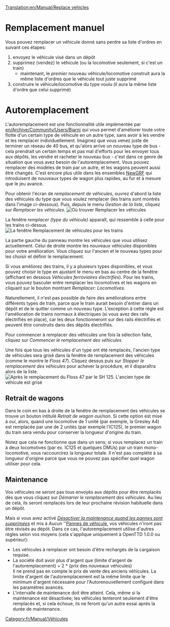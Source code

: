 [[Translation:en/Manual/Replace vehicles]]
{{fr/Manual/Tutorial/Tutoriel}}
= Remplacement manuel =
Vous pouvez remplacer un véhicule donné sans perdre sa liste d'ordres en suivant ces étapes:
#envoyez le véhicule visé dans un dépôt
#supprimez (vendez) le véhicule (ou la locomotive seulement, si c'est un train)
#*maintenant, le ''premier'' nouveau véhicule/locomotive construit aura la même liste d'ordres que le véhicule tout juste supprimé
#construire le véhicule/locomotive du type voulu (il aura la même liste d'ordre que celui supprimé)

= Autoremplacement =

L'autoremplacement est une fonctionnalité utile implémentée par [[en/Archive/Community/Users/Bjarni]] qui vous permet d'améliorer toute votre flotte d'un certain type de véhicule en un autre type, sans avoir à les vendre et les remplacer individuellement. Imaginez que vous venez juste de terminer un réseau de 40 bus, et qu'alors arrive un nouveau type de bus - cela prendrait un certain temps et pas mal d'efforts pour les envoyer tous aux dépôts, les vendre et racheter le nouveau bus - c'est dans ce genre de situation que vous avez besoin de l'autoremplacement. Vous pouvez remplacer des modèles de train par un autre, et les wagons peuvent aussi être changés. C'est encore plus utile dans les ensembles [[fr/Manual/NewGRF|NewGRF]] qui introduisent de nouveaux types de wagon plus rapides, au fur et à mesure que le jeu avance.

Pour obtenir l'écran de ''remplacement de véhicules'', ouvrez d'abord la liste des véhicules du type que vous voulez remplacer (les trains sont montrés dans l'image ci-dessous). Puis, depuis le menu ''Gestion de la liste'', cliquez sur ''Remplacer les véhicules''.
[[File:en/Manual/ManageList.png|frame|none|Où trouver ''Remplacer les véhicules'']]

La fenêtre ''remplacer (type du véhicule)'' apparaît, qui ressemble à celle pour les trains ci-dessus.
[[File:en/Manual/ReplaceTrain.png|frame|none|La fenêtre ''Remplacement de véhicules'' pour les trains]]

La partie gauche du panneau montre les véhicules que vous utilisez actuellement. Celui de droite montre les nouveaux véhicules disponibles pour votre amélioration. Vous cliquez sur l'ancien et le nouveau types pour les choisir et définir le remplacement.

Si vous améliorez des trains, il y a plusieurs types disponibles, et vous pouvez choisir le type en ajustant le menu en bas au centre de la fenêtre (affichant en dessous ''Véhicules ferroviaires électrifiés''). Pour les trains, vous pouvez basculer entre remplacer les locomotives et les wagons en cliquant sur le bouton montrant ''Remplacer: Locomotives''.

Naturellement, il n'est pas possible de faire des améliorations entre différents types de train, parce que le train aurait besoin d'entrer dans un dépôt et de le quitter comme un nouveau type. L'exception à cette règle est l'amélioration de trains normaux à électriques (si vous avez des rails électrifiés en place), car les deux fonctionneront sur des rails électrifiés et peuvent être construits dans des dépôts électrifiés.

Pour commencer à remplacer des véhicules une fois la sélection faite, cliquez sur ''Commencer le remplacement des véhicules''.

Une fois que tous les véhicules d'un type ont été remplacés, l'ancien type de véhicules sera grisé dans la fenêtre de remplacement des véhicules (comme le montre le ''Floss 47''). Cliquez dessus puis sur ''Stopper le remplacement des véhicules'' pour achever la procédure, et il disparaîtra alors de la liste.
[[File:en/Manual/ReplaceTrain2.png|frame|none|Après le remplacement du ''Floss 47'' par le ''SH 125''. L'ancien type de véhicule est grisé]]

==Retrait de wagons==
Dans le coin en bas à droite de la fenêtre de remplacement des véhicules se trouve un bouton intitulé ''Retrait de wagon oui/non''. Si cette option est mise à ''oui'', alors, quand une locomotive de 1 unité (par exemple, la Gresley A4) est remplacée par une de 2 unités (par exemple l'IC125), le premier wagon du train sera vendu pour conserver la longueur d'origine du train.

Notez que cela ne fonctionne que dans un sens; si vous remplacez un train à deux locomotives (par ex. IC125 et quelques DMUs) par un train mono-locomotive, vous raccourcirez la longueur totale. Il n'est pas complété à sa longueur d'origine parce que vous ne pouvez pas spécifier quel wagon utiliser pour cela.

==Maintenance==
Vos véhicules ne seront pas tous envoyés aux dépôts pour être remplacés dès que vous cliquez sur ''Démarrer le remplacement des véhicules''. Au lieu de cela, ils seront remplacés lors de leur prochaine révision habituelle dans un dépôt.

Mais si vous avez activé ''[[fr/Archive/Manual/Settings/Options avancées/Véhicules#desactiver-la-maintenance-quand-les-pannes-sont-supprimees|Désactiver la maintenance quand les pannes sont supprimées]]'' et mis à ''Aucun'' ''[[fr/Archive/Manual/Settings/Difficulté#pannes-de-vehicule|Pannes de véhicule]], vos véhicules n'iront pas être révisés au dépôt. Dans ce cas, l'autoremplacement utilise d'autres règles selon vos moyens (cela s'applique uniquement à OpenTTD 1.0.0 ou supérieur):
* Les véhicules à remplacer ont besoin d'être rechargés de la cargaison requise.
* La société doit avoir plus d'argent que (limite d'argent de l'autoremplacement) + 2 * (prix des nouveaux véhicules)<br/>Il ne prend pas en compte le prix de vente des anciens véhicules. La limite d'argent de l'autoremplacement est la même limite que le minimum d'argent nécessaire pour l'Autorenouvellement configuré dans les paramètres avancés.
* L'intervalle de maintenance doit être atteint. Cela, même si la maintenance est désactivée; les véhicules tenteront seulement d'être remplacés et, si cela échoue, ils ne feront qu'un autre essai après la durée de maintenance.


[[Category:fr/Manual/Véhicules]]
